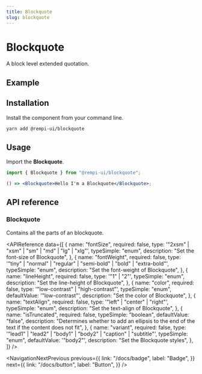 ```yaml
---
title: Blockquote
slug: blockquote
---
```


# Blockquote

<Description>A block level extended quotation.</Description>

## Example

<PreviewComponent name="blockquote" />

## Installation

Install the component from your command line.

```bash
yarn add @rempi-ui/blockquote
```

## Usage

Import the <strong>Blockquote</strong>.

```jsx
import { Blockquote } from "@rempi-ui/blockquote";

() => <Blockquote>Hello I'm a Blockquote</Blockquote>;
```

## API reference

### Blockquote

Contains all the parts of an blockquote.

<APIReference
  data={[
    {
      name: "fontSize",
      required: false,
      type: '"2xsm" | "xsm" | "sm" | "md" | "lg" | "xlg"',
      typeSimple: "enum",
      description: "Set the font-size of Blockquote",
    },
    {
      name: "fontWeight",
      required: false,
      type: '"tiny" | "normal" | "regular" | "semi-bold" | "bold" | "extra-bold"',
      typeSimple: "enum",
      description: "Set the font-weight of Blockquote",
    },
    {
      name: "lineHeight",
      required: false,
      type: '"1" | "2"',
      typeSimple: "enum",
      description: "Set the line-height of Blockquote",
    },
    {
      name: "color",
      required: false,
      type: '"low-contrast" | "high-contrast"',
      typeSimple: "enum",
      defaultValue: '"low-contrast"',
      description: "Set the color of Blockquote",
    },
    {
      name: "textAlign",
      required: false,
      type: '"left" | "center" | "right"',
      typeSimple: "enum",
      description: "Set the text-align of Blockquote",
    },
    {
      name: "isTruncated",
      required: false,
      typeSimple: "boolean",
      defaultValue: "false",
      description:
        "Determines whether to add an ellipsis to the end of the text if the content does not fit",
    },
    {
      name: "variant",
      required: false,
      type: '"lead1" | "lead2" | "body1" | "body2" | "caption" | "subtitle"',
      typeSimple: "enum",
      defaultValue: '"body2"',
      description: "Set the Blockquote styles",
    },
  ]}
/>

<NavigationNextPrevious
  previous={{
    link: "/docs/badge",
    label: "Badge",
  }}
  next={{
    link: "/docs/button",
    label: "Button",
  }}
/>
